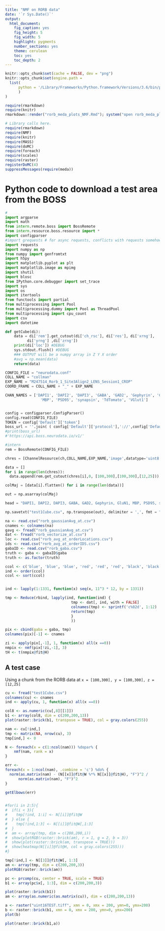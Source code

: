 ```yaml
---
title: "NMF on RORB data"
date: '`r Sys.Date()`'
output:
  html_document:
    fig_caption: yes
    fig_height: 5
    fig_width: 5
    highlight: pygments
    number_sections: yes
    theme: cerulean
    toc: yes
    toc_depth: 2
---
```

```r
knitr::opts_chunk$set(cache = FALSE, dev = "png")
knitr::opts_chunk$set(engine.path = 
  list( 
      python = '/Library/Frameworks/Python.framework/Versions/3.6/bin/python3'
      )
)
```

```r
require(rmarkdown)
require(knitr)
rmarkdown::render("rorb_meda_plots_NMF.Rmd"); system("open rorb_meda_plots_NMF.html -a /Applications/Chrome.app")
```

```r
# Library calls here.
require(rmarkdown)
require(NMF)
require(knitr)
require(MASS)
require(doMC)
require(foreach)
require(scales)
require(raster)
registerDoMC(4)
suppressMessages(require(meda))
```

# Python code to download a test area from the BOSS

```python
#
import argparse
import math
from intern.remote.boss import BossRemote
from intern.resource.boss.resource import *
import configparser
#import grequests # for async requests, conflicts with requests somehow
import requests
import numpy as np
from numpy import genfromtxt
import h5py
import matplotlib.pyplot as plt
import matplotlib.image as mpimg
import shutil
import blosc
from IPython.core.debugger import set_trace
import sys
import os
import itertools
from functools import partial
from multiprocessing import Pool
from multiprocessing.dummy import Pool as ThreadPool
from multiprocessing import cpu_count
import csv
import datetime

def getCube(di):
    data = di['rem'].get_cutout(di['ch_rsc'], di['res'], di['xrng'],
          di['yrng'] ,di['zrng'])
    print(di['loc']) #DEBUG
    sys.stdout.flush() #DEBUG
    ### OUTPUT will be a numpy array in Z Y X order 
    #avg = np.mean(data)
    return(data)

CONFIG_FILE = "neurodata.conf"
COLL_NAME = "collman"
EXP_NAME = "M247514_Rorb_1_Site3Align2_LENS_Session1_CROP"
COORD_FRAME = COLL_NAME + "_" + EXP_NAME

CHAN_NAMES = ['DAPI1', 'DAPI2', 'DAPI3', 'GABA', 'GAD2', 'Gephyrin', 'GluN1',
                'MBP', 'PSD95', 'synapsin', 'TdTomato', 'VGlut1']


config = configparser.ConfigParser()
config.read(CONFIG_FILE)
TOKEN = config['Default']['token']
boss_url = ''.join( ( config['Default']['protocol'],'://',config['Default']['host'],'/v1/' ) )
#print(boss_url)
#'https://api.boss.neurodata.io/v1/'

#intern
rem = BossRemote(CONFIG_FILE)

chres = [ChannelResource(ch,COLL_NAME,EXP_NAME,'image',datatype='uint8') for ch in CHAN_NAMES]

data = []
for i in range(len(chres)):
  data.append(rem.get_cutout(chres[i],0, [100,300],[100,300],[12,25]))

colMaj = [data[i].flatten() for i in range(len(data))]

out = np.asarray(colMaj)

head = "DAPI1, DAPI2, DAPI3, GABA, GAD2, Gephyrin, GluN1, MBP, PSD95, synapsin, TdTomato, VGlut1"

np.savetxt("test1Cube.csv", np.transpose(out), delimiter = ',', fmt = "%d", header = head)
```

```r
na <- read.csv("rorb_gaussianAvg_at.csv")
cnames <- colnames(na)
gavg <- fread("rorb_gaussianAvg_at.csv")
dat <- fread("rorb_vectorize_at.csv")
loc <- read.csv("rorb_avg_at_orderLocations.csv")
ids <- read.csv("rorb_avg_at_orderIDS.csv")
gabaID <- read.csv("rorb_gaba.csv")
truth <- gaba <- gabaID$gaba
truth <- as.factor(truth)

ccol <- c('blue', 'blue', 'blue', 'red', 'red', 'red', 'black', 'black', 'green', 'green', 'black', 'green')
ind <- order(ccol)
ccol <- sort(ccol)


ind <- lapply(1:1331, function(x) seq(x, 11^3 * 12, by = 1331))

tmp <- Reduce(rbind, lapply(ind, function(ind) {
                              tmp <- dat[, ind, with = FALSE]
                              colnames(tmp) <- sprintf('c%02d', 1:12)
                              return(tmp)
                              }
                              ))

pix <- cbind(gaba = gaba, tmp)
colnames(pix)[-1] <- cnames
```


```r
zi <- apply(pix[,-1], 1, function(x) all(x ==0))
nmpix <- nmf(pix[!zi,-1], 3)
tH <- t(nmpix@fit@H)
```

## A test case

Using a chunk from the RORB data at `x = [100,300], y = [100,300], z = [12,25]`


```r
cu <- fread("test1Cube.csv")
colnames(cu) <- cnames
ind <- apply(cu, 1, function(x) all(x ==0))

col8 <- as.numeric(cu[,8][[1]])
b1 <- array(col8, dim = c(200,200,13))
plot(raster::brick(b1, transpose = TRUE), col = gray.colors(255))

nam <- cu[!ind,]
tmp <- matrix(NA, nrow(cu), 3)
tmp[ind,] <- 0

N <- foreach(x = c(1:ncol(nam))) %dopar% {
    nmf(nam, rank = x)
}

err <- 
foreach(x = 1:ncol(nam), .combine = 'c') %do% {
  norm(as.matrix(nam) - (N[[x]]@fit@W %*% N[[x]]@fit@H), "F")^2 / 
      norm(as.matrix(nam), "F")^2
}

getElbows(err)


#for(i in 2:5){
#  if(i < 3){
#    tmp[!ind, 1:i] <- N[[i]]@fit@W
#  } else {
#    tmp[!ind,1:3] <- N[[i]]@fit@W[,1:3]
#  }
#  am <- array(tmp, dim = c(200,200,i))
#  show(plotRGB(raster::brick(am), r = 1, g = 2, b = 3))
#  show(plot(raster::brick(am, transpose = TRUE)))
#  show(heatmap(N[[i]]@fit@H, col = gray.colors(255)))
#}

tmp[!ind,] <- N[[3]]@fit@W[, 1:3]
am <- array(tmp, dim = c(200,200,3))
plotRGB(raster::brick(am))
```


```r
pc <- prcomp(cu, center = TRUE, scale = TRUE)
b1 <- array(pc$x[, 1:3], dim = c(200,200,3))

plot(raster::brick(b1))
am <- array(as.numeric(as.matrix(cu)), dim = c(200,200,13))
```


```r
a <- raster("uint16TEST.tiff", xmn = 0, xmx = 200, ymn=0, ymx=200)
b <- raster::brick(b1, xmn = 0, xmx = 200, ymn=0, ymx=200)
plot(b)

plot(raster::brick(b1,a))
```



